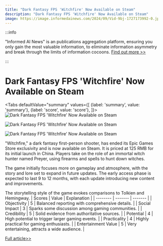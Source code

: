 ```yaml
---
title: "Dark Fantasy FPS 'Witchfire' Now Available on Steam"
description: "Dark Fantasy FPS 'Witchfire' Now Available on Steam"
image: https://image.informedainews.com/2024/09/Vid-9bj-1727173992-0.jpg
---
```



:::info

"Informed AI News" is an publications aggregation platform, ensuring you only gain the most valuable information, to eliminate information asymmetry and break through the limits of information cocoons.  [Find out more >>](/)

:::

# Dark Fantasy FPS 'Witchfire' Now Available on Steam


<Tabs
	defaultValue="summary"
	values={[
	{label: 'summary', value: 'summary'},
	{label: 'score', value: 'score'},
]}>
<TabItem value="summary">
<img
  src="https://image.informedainews.com/2024/09/Vid-9bj-1727173992-0.jpg"
  alt="Dark Fantasy FPS 'Witchfire' Now Available on Steam"
/>

<img
  src="https://image.informedainews.com/2024/09/Vid-vtT-1727173992-1.jpg"
  alt="Dark Fantasy FPS 'Witchfire' Now Available on Steam"
/>

<img
  src="https://image.informedainews.com/2024/09/Vid-ObE-1727173992-2.jpg"
  alt="Dark Fantasy FPS 'Witchfire' Now Available on Steam"
/>



"Witchfire," a dark fantasy first-person shooter, has ended its Epic Games Store exclusivity and is now available on Steam. It is priced at 125 RMB for its initial launch in China. Players take on the role of an immortal witch hunter named Preyer, using firearms and spells to hunt down witches.

The game initially focuses more on gameplay and atmosphere, with the story and lore set to expand in future updates. The early access phase is expected to last 9 to 12 months, with each update introducing new content and improvements.

The storytelling style of the game evokes comparisons to Tolkien and Hemingway.
</TabItem>
<TabItem value="score">
	| Scores     | Value   | Explanation |
	| -------- | ------- | ------- |
	| Objectivity  | 5    | Balanced reporting with comprehensive details.    |
	| Social Impact | 3     | Sparks some discussion among gaming communities.    |
	| Credibility    | 5    | Solid evidence from authoritative sources.    |
	| Potential    | 4    | High potential to trigger larger gaming events.    |
	| Practicality    | 4    | Highly practical for gaming enthusiasts.    |
	| Entertainment Value    | 5    | Very entertaining, attracts a wide audience.    |
</TabItem>
</Tabs>

[Full article>>](https://www.gcores.com/articles/188659)
